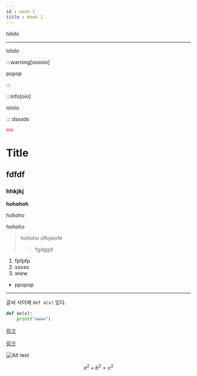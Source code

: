 ```yaml
---
id : week-1
title : Week 1
---
```



<Intro>

hihihi

</Intro>

---

<Card title="ATT">

<Orange>lololo</Orange>

</Card>

:::warning[oioioio]

popop

:::

:::info[oio]

ioioio

:::
dsssds

<sub Style="color: red">lolo</sub>
# Title

## fdfdf

### hhkjkj

**hohohoh**

hohoho

*hohoho*

> hohoho
> ofkpeofe
> 
> > fgdggd
> 

1. fpfpfp
2. ssoso
3. www

- ppopop

---

글씨 사이에 `def a(x)` 있다.

```python
def oo(x):
    print("wwww")

```

[링크](https://github.com/doranbori/doranbori-hub)

[링크](https://github.com/doranbori/doranbori-hub)

![Alt text](../../static/img/image.png)

$$
a^2 + b^2 = c^2
$$

